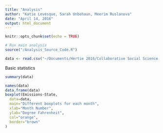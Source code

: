 ```yaml
---
title: "Analysis"
author: "Katie Levesque, Sarah Unbehaun, Meerim Ruslanova"
date: "April 14, 2016"
output: html_document
---
```


```r
knitr::opts_chunk$set(echo = TRUE)
```

```r
# Run main analysis
source("/Analysis_Source_Code.R")

data <- read.csv("~/Documents/Hertie 2016/Collaborative Social Science Data/Research Project/GitHub/Climate-Happiness-Repository/AllMergedData.csv")
```

Basic statistics

```r
summary(data)
```

```r
names(data)
data.frame(data)
boxplot(Emissions~State,
  data=data,
  main="Different boxplots for each month",
  xlab="Month Number",
  ylab="Degree Fahrenheit",
  col="orange",
  border="brown"
)
```
